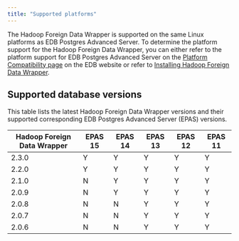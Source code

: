 ```yaml
---
title: "Supported platforms"
---
```


The Hadoop Foreign Data Wrapper is supported on the same Linux platforms as EDB Postgres Advanced Server. To determine the platform support for the Hadoop Foreign Data Wrapper, you can either refer to the platform support for EDB Postgres Advanced Server on the [Platform Compatibility page](https://www.enterprisedb.com/platform-compatibility#epas) on the EDB website or refer to [Installing Hadoop Foreign Data Wrapper](./installing).

## Supported database versions

This table lists the latest Hadoop Foreign Data Wrapper versions and their supported corresponding EDB Postgres Advanced Server (EPAS) versions. 

| Hadoop Foreign Data Wrapper | EPAS 15 | EPAS 14 | EPAS 13 | EPAS 12 | EPAS 11 | 
| --------------------------- | ------- | ------- | ------- | ------- | ------- |
| 2.3.0                       | Y       | Y       | Y       | Y       | Y       |
| 2.2.0                       | Y       | Y       | Y       | Y       | Y       |
| 2.1.0                       | N       | Y       | Y       | Y       | Y       | 
| 2.0.9                       | N       | Y       | Y       | Y       | Y       | 
| 2.0.8                       | N       | N       | Y       | Y       | Y       | 
| 2.0.7                       | N       | N       | Y       | Y       | Y       | 
| 2.0.6                       | N       | N       | Y       | Y       | Y       |
